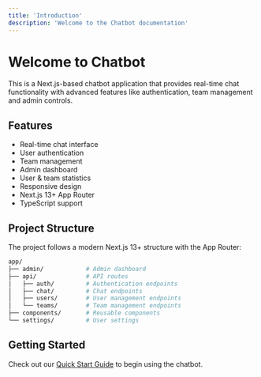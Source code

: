 ```yaml
---
title: 'Introduction'
description: 'Welcome to the Chatbot documentation'
---
```


# Welcome to Chatbot

This is a Next.js-based chatbot application that provides real-time chat functionality with advanced features like authentication, team management and admin controls.

## Features

- Real-time chat interface
- User authentication
- Team management
- Admin dashboard
- User & team statistics
- Responsive design
- Next.js 13+ App Router
- TypeScript support

## Project Structure

The project follows a modern Next.js 13+ structure with the App Router:

```bash
app/
├── admin/            # Admin dashboard
├── api/              # API routes
│   ├── auth/         # Authentication endpoints
│   ├── chat/         # Chat endpoints
│   ├── users/        # User management endpoints
│   └── teams/        # Team management endpoints
├── components/       # Reusable components
└── settings/         # User settings
```

## Getting Started

Check out our [Quick Start Guide](/quickstart) to begin using the chatbot.
